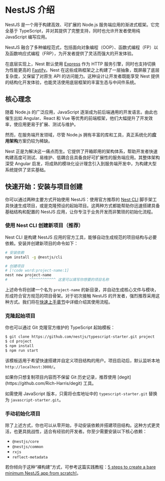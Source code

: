 # NestJS 介绍

NestJS 是一个用于构建高效、可扩展的 Node.js 服务端应用的渐进式框架。它完全基于 TypeScript，并对其提供了完整支持，同时也允许开发者使用纯 JavaScript 编写应用。

NestJS 融合了多种编程范式，包括面向对象编程（OOP）、函数式编程（FP）以及函数响应式编程（FRP），为开发者提供了灵活而强大的开发体验。

在底层实现上，Nest 默认使用 [Express](https://expressjs.com/) 作为 HTTP 服务引擎，同时也支持切换为性能更高的 [Fastify](https://fastify.dev/)。Nest 在这些成熟框架之上构建了一层抽象，既屏蔽了底层复杂度，又保留了对原生 API 的访问能力。这种设计让开发者既能享受 Nest 提供的结构化开发体验，也能灵活使用底层框架的丰富生态与中间件系统。

## 核心理念

随着 Node.js 的广泛应用，JavaScript 逐渐成为前后端通用的开发语言。由此也催生出如 Angular、React 和 Vue 等优秀的前端框架，他们大幅提升了开发效率，使应用更易于扩展、测试与维护。

然而，在服务端开发领域，尽管 Node.js 拥有丰富的库和工具，真正系统化的**应用架构**方案仍较为稀缺。

Nest 正是为解决这一痛点而生。它提供了开箱即用的架构体系，帮助开发者快速构建高度可测试、易维护、低耦合且具备良好可扩展性的服务端应用。其整体架构深受 Angular 启发，将成熟的模块化设计理念引入到服务端开发中，为构建大型系统提供了坚实基础。

## 快速开始：安装与项目创建

你可以通过两种主要方式开始使用 NestJS：使用官方推荐的 [Nest CLI](/cli/overview) 脚手架工具快速生成项目，或是克隆预设的起始项目。这两种方式都能帮助你迅速搭建具备基础结构和配置的 NestJS 应用，让你专注于业务开发而非繁琐的初始化流程。

### 使用 Nest CLI 创建新项目（推荐）

Nest CLI 是构建 NestJS 应用的官方工具，能够自动生成规范的项目结构与必要依赖。安装并创建新项目的命令如下：

```bash
# 安装依赖
npm install -g @nestjs/cli

# 创建项目
# [!code word:project-name:1]
nest new project-name
#          ^^^^^^^^^^^^ 这里可以填写你想要的项目名称
```

上述命令将创建一个名为 `project-name` 的新目录，并自动生成核心文件与模块，形成符合官方规范的项目骨架。对于初次接触 NestJS 的开发者，强烈推荐采用这种方式。我们将在[快速上手章节](/first-steps)中详细介绍其使用流程。

### 克隆起始项目

你也可以通过 Git 克隆官方维护的 TypeScript 起始模板：

```bash
$ git clone https://github.com/nestjs/typescript-starter.git project
$ cd project
$ npm install
$ npm run start
```

该模板适用于希望快速搭建并自定义项目结构的用户。项目启动后，默认监听本地 `http://localhost:3000/`。

<CalloutInfo>
  如果你只想复制项目内容而不保留 Git 历史记录，推荐使用
  [degit](https://github.com/Rich-Harris/degit) 工具。
</CalloutInfo>

如需使用 JavaScript 版本，只需将仓库地址中的 `typescript-starter.git` 替换为 `javascript-starter.git`。

### 手动初始化项目

除了上述方式，你也可以从零开始，手动安装依赖并搭建项目结构。这种方式更灵活，也更具挑战性，适合有经验的开发者。你至少需要安装以下核心依赖：

- `@nestjs/core`
- `@nestjs/common`
- `rxjs`
- `reflect-metadata`

若你倾向于这种“裸构建”方式，可参考这篇实践教程：[5 steps to create a bare minimum NestJS app from scratch!](https://dev.to/micalevisk/5-steps-to-create-a-bare-minimum-nestjs-app-from-scratch-5c3b)。
